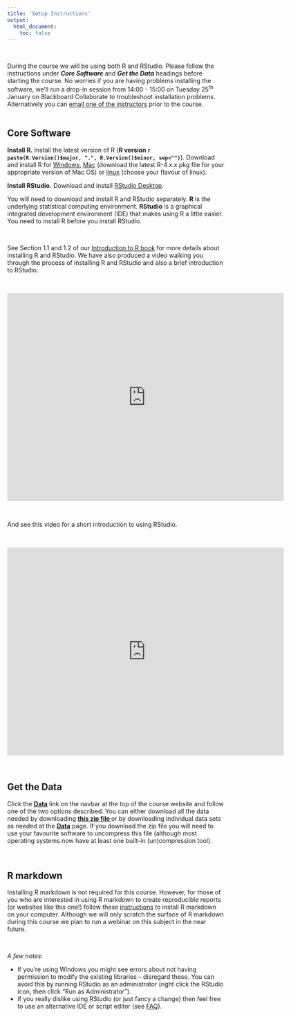 ```yaml
---
title: 'Setup Instructions'
output: 
  html_document:
    toc: false
---
```


\  

<!--
During the course we will be using both R and RStudio. If you're bringing your own laptop (see [FAQ](index.html)) please follow the instructions under **_Core Software_** and **_Get the Data_** headings before you arrive. No worries if you are having problems installing the software, we will run a drop-in session from 14:00 - 15:30 on Monday 2^nd^ December in room FN113 in the [Fraser Noble building](images/uoa_map.png){target="_blank"} (building No. 7 on the map) to troubleshoot installation problems (bring your laptop!). Alternatively you can [email one of the instructors](People.html) prior to the course.      
-->

During the course we will be using both R and RStudio. Please follow the instructions under **_Core Software_** and **_Get the Data_** headings before starting the course. No worries if you are having problems installing the software, we'll run a drop-in session from 14:00 - 15:00 on Tuesday 25^th^ January on Blackboard Collaborate to troubleshoot installation problems. Alternatively you can [email one of the instructors](People.html) prior to the course.      
\  

## Core Software
**Install R.** Install the latest version of R (**R version `r paste(R.Version()$major, ".", R.Version()$minor, sep="")`**). Download and install R for [Windows](http://cran.r-project.org/bin/windows/base/){target="_blank"},  [Mac](http://cran.r-project.org/bin/macosx/){target="_blank"} (download the latest R-4.x.x.pkg file for your appropriate version of Mac OS) or [linux](https://cran.r-project.org/bin/linux){target="_blank"} (choose your flavour of linux).

**Install RStudio.** Download and install [RStudio Desktop](https://www.rstudio.com/products/rstudio/download/){target="_blank"}.

You will need to download and install R and RStudio separately. **R** is the underlying statistical computing environment. **RStudio** is a graphical integrated development environment (IDE) that makes using R a little easier. You need to install R before you install RStudio.

\  

See Section 1.1 and 1.2 of our [Introduction to R book](https://intro2r.com) for more details about installing R and RStudio. We have also produced a video walking you through the process of installing R and RStudio and also a brief introduction to RStudio.

\  

<iframe src="https://player.vimeo.com/video/415501284" width="640" height="480" frameborder="0" allow="autoplay; fullscreen" allowfullscreen></iframe>

\  

And see this video for a short introduction to using RStudio.

\  

<iframe src="https://player.vimeo.com/video/416391353" width="640" height="480" frameborder="0" allow="autoplay; fullscreen" allowfullscreen></iframe>

\  

## Get the Data
Click the **[<i class="fa fa-download"></i> Data](data.html)** link on the navbar at the top of the course website and follow one of the two options described. You can either download all the data needed by downloading **[this zip file <i class="fa fa-file-archive-o" aria-hidden="true"></i>](data/all_data.zip)** or by downloading individual data sets as needed at the **[<i class="fa fa-download"></i> Data](data.html)** page. If you download the zip file you will need to use your favourite software to uncompress this file (although most operating systems now have at least one built-in (un)compression tool). 

\  

## R markdown
Installing R markdown is not required for this course. However, for those of you who are interested in using R markdown to create reproducible reports (or websites like this one!) follow these [instructions](https://intro2r.com/install-rm.html){target="_blank"} to install R markdown on your computer. Although we will only scratch the surface of R markdown during this course we plan to run a webinar on this subject in the near future.  

\  

*A few notes*:

- If you're using Windows you might see errors about not having permission to modify the existing libraries -- disregard these. You can avoid this by running RStudio as an administrator (right click the RStudio icon, then click "Run as Administrator").
- If you really dislike using RStudio (or just fancy a change) then feel free to use an alternative IDE or script editor (see [FAQ](index.html)).





